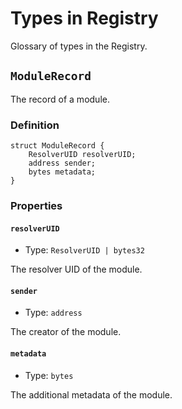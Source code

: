 # Types in Registry

Glossary of types in the Registry.

## `ModuleRecord`

The record of a module.

### Definition

```solidity
struct ModuleRecord {
    ResolverUID resolverUID;
    address sender;
    bytes metadata;
}
```

### Properties

#### `resolverUID`

- Type: `ResolverUID | bytes32`

The resolver UID of the module.

#### `sender`

- Type: `address`

The creator of the module.

#### `metadata`

- Type: `bytes`

The additional metadata of the module.
